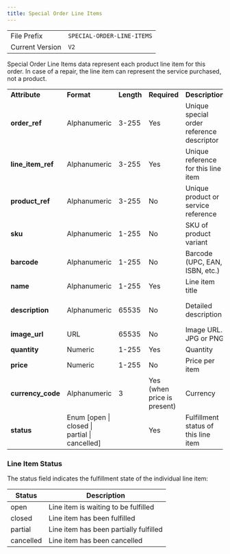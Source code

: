 ```yaml
---
title: Special Order Line Items
---
```


<table>
  <tbody>
    <tr>
      <td>File Prefix</td>
      <td>
        <code>SPECIAL-ORDER-LINE-ITEMS</code>
      </td>
    </tr>
    <tr>
      <td>Current Version</td>
      <td>
        <code>V2</code>
      </td>
    </tr>
  </tbody>
</table>

Special Order Line Items data represent each product line item for this order. In case of a repair, the line item can represent the service purchased, not a product.

<table>
  <tbody>
    <tr>
      <td><strong>Attribute</strong></td>
      <td><strong>Format</strong></td>
      <td><strong>Length</strong></td>
      <td><strong>Required</strong></td>
      <td><strong>Description</strong></td>
      <td><strong>Example</strong></td>
    </tr>
    <tr>
      <td><strong>order_ref</strong></td>
      <td>Alphanumeric</td>
      <td>3-255</td>
      <td>Yes</td>
      <td>Unique special order reference descriptor</td>
      <td>103495</td>
    </tr>
    <tr>
      <td><strong>line_item_ref</strong></td>
      <td>Alphanumeric</td>
      <td>3-255</td>
      <td>Yes</td>
      <td>Unique reference for this line item</td>
      <td>103495-1</td>
    </tr>
    <tr>
      <td><strong>product_ref</strong></td>
      <td>Alphanumeric</td>
      <td>3-255</td>
      <td>No</td>
      <td>Unique product or service reference</td>
      <td>BK345</td>
    </tr>
    <tr>
      <td><strong>sku</strong></td>
      <td>Alphanumeric</td>
      <td>1-255</td>
      <td>No</td>
      <td>SKU of product variant</td>
      <td>B01N54LF</td>
    </tr>
    <tr>
      <td><strong>barcode</strong></td>
      <td>Alphanumeric</td>
      <td>1-255</td>
      <td>No</td>
      <td>Barcode (UPC, EAN, ISBN, etc.)</td>
      <td>03600291452</td>
    </tr>
    <tr>
      <td><strong>name</strong></td>
      <td>Alphanumeric</td>
      <td>1-255</td>
      <td>Yes</td>
      <td>Line item title</td>
      <td>Custom Goat Skin Gloves</td>
    </tr>
    <tr>
      <td><strong>description</strong></td>
      <td>Alphanumeric</td>
      <td>65535</td>
      <td>No</td>
      <td>Detailed description</td>
      <td>The smoothest leather west of the Himalayas.</td>
    </tr>
    <tr>
      <td><strong>image_url</strong></td>
      <td>URL</td>
      <td>65535</td>
      <td>No</td>
      <td>Image URL. JPG or PNG</td>
      <td></td>
    </tr>
    <tr>
      <td><strong>quantity</strong></td>
      <td>Numeric</td>
      <td>1-255</td>
      <td>Yes</td>
      <td>Quantity</td>
      <td>2</td>
    </tr>
    <tr>
      <td><strong>price</strong></td>
      <td>Numeric</td>
      <td>1-255</td>
      <td>No</td>
      <td>Price per item</td>
      <td>456.39</td>
    </tr>
    <tr>
      <td><strong>currency_code</strong></td>
      <td>Alphanumeric</td>
      <td>3</td>
      <td>Yes (when price is present)</td>
      <td>Currency</td>
      <td>USD</td>
    </tr>
    <tr>
      <td><strong>status</strong></td>
      <td>Enum [open | closed | partial | cancelled]</td>
      <td></td>
      <td>Yes</td>
      <td>Fulfillment status of this line item</td>
      <td>open</td>
    </tr>
  </tbody>
</table>

### Line Item Status

The status field indicates the fulfillment state of the individual line item:

| Status | Description |
|--------|-------------|
| open | Line item is waiting to be fulfilled |
| closed | Line item has been fulfilled |
| partial | Line item has been partially fulfilled |
| cancelled | Line item has been cancelled |


